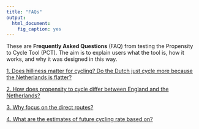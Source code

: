 ```yaml
---
title: "FAQs"
output:
  html_document:
    fig_caption: yes
---
```

<script>
function toggleElement(id) { 
  if(document.getElementById(id).style.display == 'none') 
  { 
    document.getElementById(id).style.display = ''; } 
  
  else { 
    document.getElementById(id).style.display = 'none'; 
    } 
  }
  
</script>


<style> 
  <!--
    td {
        border: 0px;
    }
    tr.row2 td {
        padding-top: 100px;
    }
    tr.caption td {
        padding-top: 30px;
    }
  -->
</style>

These are **Frequently Asked Questions** (FAQ) from testing the Propensity to Cycle
Tool (PCT). The aim is to explain users what the tool is, how it works, and why it was designed in this way.

[1\. Does hilliness matter for cycling? Do the Dutch just cycle more because the Netherlands is flatter?](javascript:toggleElement('a1'))

<div id="a1" style="display:none">Hilliness is certainly an important predictor of cycling levels in England, with the probability of cycling a trip falling steadily as the hilliness of the local area increases (Figure 1). Overall, people in the tenth of the population in the flattest areas are three times more likely to cycle a trip than the tenth of people in the hilliest areas (2.8% trips cycled vs 0.8%).  

<div style="margin: 0 auto; text-align: center">
<table align="center" width="70%" border="0" cellpadding="5">
<tr>
<td align="center" valign="center">
<a href="./assets/FAQs/Fig0.png" title="Figure 1: Proportion of trips cycled in England, according to the hilliness of the local area" target="_blank">
  <img src="./assets/Fig0.png" width = "80%" height = "70%"/>
</a>
<br>
</td>
</tr>

<tr class="caption">
<td align="center" valign="center">
<b>Figure 1: Proportion of trips cycled in England, according to the hilliness of the local area</b>
</td>
</tr>

</table>
</div>
<br>

It is also true that the Netherlands is a flatter country than England. As illustrated in Figure 2, around 80% of people in the Netherlands live in areas that are below the 20th centile for local hilliness in England. Under 4% of people in the Netherlands in live in areas that are above the 50th centile for hilliness in England. Note that in both England and the Netherlands the local area is defined using administrative areas designed to contain populations of around 1500 individuals.

<div style="margin: 0 auto; text-align: center">
<table align="center" width="70%" border="0" cellpadding="5">
<tr>
<td align="center" valign="center">
<a href="./assets/FAQs/Fig1.png" title="Figure 2: Distribution of the population of the Netherlands in terms of the hilliness of their local area, relative to the tenths defined in England." target="_blank">
<img src="./assets/Fig1.png" width = "80%" height = "70%"/>
</a>
</td>
</tr>

<tr class="caption">
<td align="center" valign="center">
<b>Figure 2: Distribution of the population of the Netherlands in terms of the hilliness of their local area, relative to the tenths defined in England.</b>
</td>
</tr>

</table>
</div>
<br>
We estimated what would happen to cycling levels in England if England had the same flat topography as the Netherlands (but the existing infrastructure, travel patterns and cycling cultures). We did this by re-weighting the cycle mode share shown in Figure 1 according to the Dutch distribution of hilliness shown in Figure 2 i.e. giving much more weight to the cycling levels of those living in the flattest parts of England than those living in the hilliest parts. In this &#34;Dutch levels of hilliness&#34; scenario, the proportion of trips cycled in England rose from 1.7% to 2.6%. This is still ten times lower than the mode share of 26.7% actually observed in the Netherlands. So although hilliness does explain a small part of why the English cycle less than the Dutch, it still leaves a massive difference unexplained. Or to put it another way, only if cycling levels in England were increased ten-fold would &#34;the Netherlands is flatter&#34; become a convincing excuse for England lagging behind.
<br>
<br>
</div>

[2\. How does propensity to cycle differ between England and the Netherlands?](javascript:toggleElement('a2'))

<div id="a2" style="display:none">People in the Netherlands make 26.7% of trips by bicycle, fifteen times higher than the figure of 1.7% in England. In addition, cycling in England is skewed towards younger, male cyclists (Figure 1A). By contrast in the Netherlands cycling remains common into older age, and women are in fact slightly more likely to cycle than men (Figure 1B). This means that the difference between England and the Netherlands is particularly large for women and older people (Figure 2). For example, whereas the cycle mode share is ‘only’ six times higher in the Netherlands than in England for men in their thirties, it is over 20 times higher for women in their thirties or men in their seventies and eighties. For women in their seventies and eighties, the cycle mode share is over 60 times higher in the Netherlands than in England.  

<div style="margin: 0 auto; text-align: center">
<table align="center" width="90%" border="0" cellpadding="5">
<tr>
<td align="center" valign="center">
<a href="./assets/FAQs/Fig2.png" title="Figure 1: Proportion of trips cycled in England and Netherlands stratified by age and sex" target="_blank">
<img src="./assets/Fig2.png" width = "90%" height = "50%"/>
</a>
<br />
</td>
</tr>

<tr class="caption">
<td align="center" valign="center">
<b>Figure 1: Proportion of trips cycled in England and Netherlands stratified by age and sex</b>
</td>
</tr>

<tr class="row2">
<td align="center" valign="center">
<a href="./assets/FAQs/Fig3.png" title="Figure 2: Ratio of cycle mode share in the Netherlands versus England, stratified by age and sex" target="_blank">
<img src="./assets/Fig3.png" width= "50% height = "60%"/>
<br>
</a>
</td>
</tr>

<tr class="caption">
<td align="center" valign="center">
<b>Figure 2: Ratio of cycle mode share in the Netherlands versus England, stratified by age and sex</b>
</td>
</tr>

</table>
</div>

<br>

<p>
In both countries, the probability of cycling falls rapidly as trip distance increases. Interestingly, the shape of this distance decay relationship is generally similar between the two countries (Figure 3). In other words, the Dutch achieve their higher cycling levels by boosting the relative probability that trips of all distances will be made by bicycle. This indicates that the potential to increase cycling levels in England exists for longer trips (&#8805; 10km) as well as for the shorter trips that are more often targeted in cycling interventions, perhaps through improved infrastructure or a more widespread adoption of ebikes. The only noticeable difference between England and the Netherlands is that the Dutch are relatively more likely to cycle short trips &#8804; 1.5 miles than the English. Plausibly, this reflects trips being cycled in the Netherlands that are more often walked in England.
</p>

<div style="margin: 0 auto; text-align: center">
<table align="center" width="80%" border="0" cellpadding="5">
<tr>
<td align="center" valign="center">
<a href="./assets/FAQs/Fig4.png" title="Figure 3: ‘Distance decay’ curves in England and the Netherlands, showing the probability that a trip of a given distance will be cycled relative to a trip of 2 miles" target="_blank">
<img src="./assets/Fig4.png" width="100%" height = "80%"/>
</a>
<br>
</td>
</tr>

<tr class="caption">
<td align="center" valign="center">
<b>Figure 3: ‘Distance decay’ curves in England and the Netherlands, showing the probability that a trip of a given distance will be cycled relative to a trip of 2 miles</b>
</td>
</tr>

</table>
</div>
<br>
<br>
</div>

[3\. Why focus on the direct routes?](javascript:toggleElement('a3'))

<div id="a3" style="display:none"> 
<p>We give users the option of seeing either the &#39;direct&#39; or the &#39;direct&#39; the &#39;quietest&#39; routes on the map. Which might people use?
These routes come from the journey planner Cyclestreets.net, which helps people plan their cycling route.
<a href="http://www.cyclestreets.net" target ="_blank">Cyclestreets.net</a> shows three types of route, &#39;direct&#39;, &#39;balanced&#39;, and &#39;quietest&#39;.  Many cyclists currently choose to take a quieter route at the cost of extra time because often the shortest route involves sharing with motor traffic on busy roads. However, even the quieter routes can still involve negotiating busy roads at times.
The aim of the NPCT is not to predict exactly where people are currently cycling. Rather we are trying to prioritise where to put new infrastructure. </p>

<p>For many people, cycling with busy traffic is hugely off-putting. A systematic review carried out for this project found this particularly puts off women, and probably also older people and those riding with children.</p>

<p>So are the quietest routes for those groups, and the direct routes for others? No, because this project also shows that propensity to cycle declines more rapidly with distance for women and older people. If a quieter route creates a detour such that a 2 mile trip becomes effectively a 3 mile trip, younger men’s propensity to cycle the route will decrease 11%. But for younger women, the decline is 19%, and for older adults (60+) the propensity would decrease by 35%.</p>
<p>This hits women’s and older men’s cycling twice: they are less likely than men to want to cycle the direct route, but then are also less likely to be willing to cycle an effectively longer alternative route. It’s likely to be part of the reason for disparities in cycling by age and gender.</p>

<p>Instead, for utility trips, improving direct routes will reduce safety and time disincentives to cycling. So while a good proportion of current cyclists may use the &#39;quietest&#39; route, a big increase in capacity will likely necessitate substantial improvements to the &#39;direct&#39; route, which will then carry many more riders.</p>
<p>Thus we have chosen to present the &#39;direct&#39; as the most first choice for creating good cycling routes. </p>
</div>

[4\. What are the estimates of future cycling rate based on?](javascript:toggleElement('a4'))

<div id="a4" style="display:none"> 

The estimates of future cycling rate are based on a regression model, the results of which
can be seen in the Model Output Tab.

To create different scenarios of the future, we used different distance decay curves.
For the Dutch scenario, for example, we assumed that the likelihood of
cycling a given distance was the same in the UK as it is in the Netherlands.

The regression model also takes hilliness into account. The output is displayed in a way
that focusses on the *absolute* rate of cycling rather than the *percentage* who cycle
in a particular area or along a particular desire line. Thus short distance trips
with a currently low rate of cycling, few hills and a high number of commutes will
tend to have the highest projected increase in cycling.

</div>
